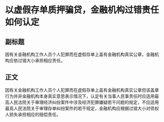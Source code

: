 # 以虚假存单质押骗贷，金融机构过错责任如何认定
## 副标题
因有关金融机构工作人员个人犯罪而在虚假存单上盖有金融机构真实公章，金融机构应依过错大小承担相应责任。
## 正文
因有关金融机构工作人员个人犯罪而在虚假存单上盖有金融机构真实公章但该盖章行为并非金融机构本身真实意思表示情况下，认定有关当事人民事责任时应适用最高人民法院关于审理经济纠纷案件中涉及经济犯罪嫌疑若干问题的规定，不应适用最高人民法院关于审理存单纠纷案件的若干规定，金融机构应根据过错大小对债权人损失承担相应的赔偿责任。
